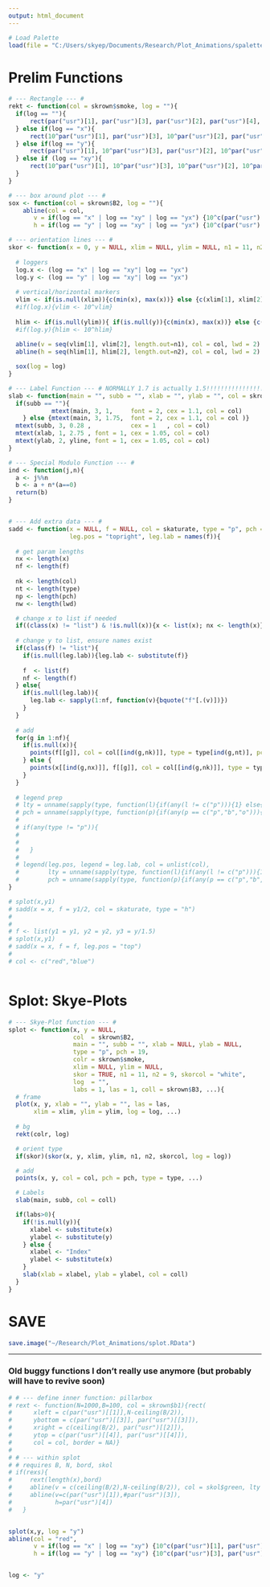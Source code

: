```yaml
---
output: html_document
---
```


```r
# Load Palette
load(file = "C:/Users/skyep/Documents/Research/Plot_Animations/spalette.RData")
```

# Prelim Functions

```r

# --- Rectangle --- #
rekt <- function(col = skrown$smoke, log = ""){
  if(log == ""){
      rect(par("usr")[1], par("usr")[3], par("usr")[2], par("usr")[4], col = col)
  } else if(log == "x"){
      rect(10^par("usr")[1], par("usr")[3], 10^par("usr")[2], par("usr")[4], col = col)
  } else if(log == "y"){
      rect(par("usr")[1], 10^par("usr")[3], par("usr")[2], 10^par("usr")[4], col = col)
  } else if (log == "xy"){
      rect(10^par("usr")[1], 10^par("usr")[3], 10^par("usr")[2], 10^par("usr")[4], col = col)
  }
}

# --- box around plot --- #
sox <- function(col = skrown$B2, log = ""){
    abline(col = col,
       v = if(log == "x" | log == "xy" | log == "yx") {10^c(par("usr")[1], par("usr")[2])} else {c(par("usr")[1], par("usr")[2])},
       h = if(log == "y" | log == "xy" | log == "yx") {10^c(par("usr")[3], par("usr")[4])} else {c(par("usr")[3], par("usr")[4])})}

# --- orientation lines --- #
skor <- function(x = 0, y = NULL, xlim = NULL, ylim = NULL, n1 = 11, n2 = 9, col = "white", log = ""){
  
  # loggers
  log.x <- (log == "x" | log == "xy"| log == "yx")
  log.y <- (log == "y" | log == "xy"| log == "yx")
  
  # vertical/horizontal markers 
  vlim <- if(is.null(xlim)){c(min(x), max(x))} else {c(xlim[1], xlim[2])}
  #if(log.x){vlim <- 10^vlim}
  
  hlim <- if(is.null(ylim)){ if(is.null(y)){c(min(x), max(x))} else {c(min(y), max(y,0))} } else {c(ylim[1], ylim[2])}
  #if(log.y){hlim <- 10^hlim}
  
  abline(v = seq(vlim[1], vlim[2], length.out=n1), col = col, lwd = 2)
  abline(h = seq(hlim[1], hlim[2], length.out=n2), col = col, lwd = 2)

  sox(log = log)
}

# --- Label Function --- # NORMALLY 1.7 is actually 1.5!!!!!!!!!!!!!!!!!!!
slab <- function(main = "", subb = "", xlab = "", ylab = "", col = skrown$B3, yline = 3){
  if(subb == ""){
            mtext(main, 3, 1,     font = 2, cex = 1.1, col = col)
    } else {mtext(main, 3, 1.75,  font = 2, cex = 1.1, col = col )}
  mtext(subb, 3, 0.28 ,           cex = 1   , col = col)
  mtext(xlab, 1, 2.75 , font = 1, cex = 1.05, col = col)
  mtext(ylab, 2, yline, font = 1, cex = 1.05, col = col)
}

```



```r
# --- Special Modulo Function --- #
ind <- function(j,n){
  a <- j%%n
  b <- a + n*(a==0)
  return(b)
}


# --- Add extra data --- #
sadd <- function(x = NULL, f = NULL, col = skaturate, type = "p", pch = 19, lwd = 1,
                 leg.pos = "topright", leg.lab = names(f)){
  
  # get param lengths
  nx <- length(x)
  nf <- length(f)
  
  nk <- length(col)
  nt <- length(type)
  np <- length(pch)
  nw <- length(lwd)

  # change x to list if needed
  if((class(x) != "list") & !is.null(x)){x <- list(x); nx <- length(x)}
  
  # change y to list, ensure names exist
  if(class(f) != "list"){
    if(is.null(leg.lab)){leg.lab <- substitute(f)}
  
    f  <- list(f)
    nf <- length(f)
  } else{
    if(is.null(leg.lab)){
      leg.lab <- sapply(1:nf, function(v){bquote("f"[.(v)])})
    }
  }
  
  # add
  for(g in 1:nf){
    if(is.null(x)){
      points(f[[g]], col = col[[ind(g,nk)]], type = type[ind(g,nt)], pch = pch[ind(g,np)], lwd = lwd[ind(g,nw)])
    } else {
      points(x[[ind(g,nx)]], f[[g]], col = col[[ind(g,nk)]], type = type[ind(g,nt)], pch = pch[ind(g,np)], lwd = lwd[ind(g,nw)])
    }
  }
  
  # legend prep
  # lty = unname(sapply(type, function(l){if(any(l != c("p"))){1} else{NA}}))
  # pch = unname(sapply(type, function(p){if(any(p == c("p","b","o"))){pch} else{NA}}))
  # 
  # if(any(type != "p")){ 
  #   
  #   
  #   }
  # 
  # legend(leg.pos, legend = leg.lab, col = unlist(col), 
  #        lty = unname(sapply(type, function(l){if(any(l != c("p"))){1} else{NULL}})),
  #        pch = unname(sapply(type, function(p){if(any(p == c("p","b","o"))){pch} else{NULL}})))
}

# splot(x,y1)
# sadd(x = x, f = y1/2, col = skaturate, type = "h")
# 
# 
# f <- list(y1 = y1, y2 = y2, y3 = y/1.5)
# splot(x,y1)
# sadd(x = x, f = f, leg.pos = "top")
# 
# col <- c("red","blue")



```







# Splot: Skye-Plots

```r
# --- Skye-Plot function --- #
splot <- function(x, y = NULL,
                  col  = skrown$B2,
                  main = "", subb = "", xlab = NULL, ylab = NULL,
                  type = "p", pch = 19,
                  colr = skrown$smoke,
                  xlim = NULL, ylim = NULL,
                  skor = TRUE, n1 = 11, n2 = 9, skorcol = "white",
                  log  = "",
                  labs = 1, las = 1, coll = skrown$B3, ...){
  # frame
  plot(x, y, xlab = "", ylab = "", las = las,
       xlim = xlim, ylim = ylim, log = log, ...)
  
  # bg
  rekt(colr, log)

  # orient type 
  if(skor)(skor(x, y, xlim, ylim, n1, n2, skorcol, log = log))

  # add
  points(x, y, col = col, pch = pch, type = type, ...)

  # Labels
  slab(main, subb, col = coll)

  if(labs>0){
    if(!is.null(y)){
      xlabel <- substitute(x)
      ylabel <- substitute(y)
    } else {
      xlabel <- "Index"
      ylabel <- substitute(x)
    }
    slab(xlab = xlabel, ylab = ylabel, col = coll)
  }
}
```

# SAVE

```r
save.image("~/Research/Plot_Animations/splot.RData")
```

---

### Old buggy functions I don't really use anymore (but probably will have to revive soon)

```r
# # --- define inner function: pillarbox 
# rext <- function(N=1000,B=100, col = skrown$b1){rect(
#      xleft = c(par("usr")[[1]],N-ceiling(B/2)),
#      ybottom = c(par("usr")[[3]], par("usr")[[3]]),
#      xright = c(ceiling(B/2), par("usr")[[2]]),
#      ytop = c(par("usr")[[4]], par("usr")[[4]]),
#      col = col, border = NA)}
# 
# # --- within splot
# # requires B, N, bord, skol
# if(rexs){
#     rext(length(x),bord)
#     abline(v = c(ceiling(B/2),N-ceiling(B/2)), col = skol$green, lty = 2)
#     abline(v=c(par("usr")[1]),#par("usr")[3]),
#            h=par("usr")[4]) 
#   }


splot(x,y, log = "y")
abline(col = "red",
       v = if(log == "x" | log == "xy") {10^c(par("usr")[1], par("usr")[2])} else {c(par("usr")[1], par("usr")[2])},
       h = if(log == "y" | log == "xy") {10^c(par("usr")[3], par("usr")[4])} else {c(par("usr")[3], par("usr")[4])})


log <- "y"
```

